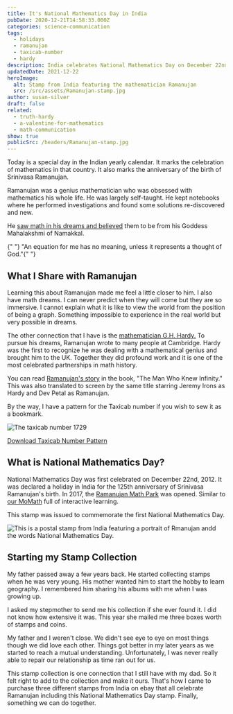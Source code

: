 ```yaml
---
title: It's National Mathematics Day in India
pubDate: 2020-12-21T14:58:33.000Z
categories: science-communication
tags:
  - holidays
  - ramanujan
  - taxicab-number
  - hardy
description: India celebrates National Mathematics Day on December 22nd every year to commemorate the birth anniversary of the legendary mathematician Srinivasa Ramanujan. Join in the festivities and celebrate the importance of mathematics in our daily lives!
updatedDate: 2021-12-22
heroImage:
  alt: Stamp from India featuring the mathematician Ramanujan
  src: /src/assets/Ramanujan-stamp.jpg
author: susan-silver
draft: false
related:
  - truth-hardy
  - a-valentine-for-mathematics
  - math-communication
show: true
publicSrc: /headers/Ramanujan-stamp.jpg
---
```



Today is a special day in the Indian yearly calendar. It marks the celebration of mathematics in that country.
It also marks the anniversary of the birth of Srinivasa Ramanujan.

Ramanujan was a genius mathematician who was obsessed with mathematics his whole life. He was largely self-taught.
He kept notebooks where he performed investigations and found some solutions re-discovered and new.

He [saw math in his dreams and believed](https://www.indiatoday.in/education-today/gk-current-affairs/story/srinivasa-ramanujan-life-story-973662-2017-04-26) them to be from his
Goddess Mahalakshmi of Namakkal.


<RegBlockquote cite="Srinivasa Ramanujan" show>
  {" "}
  "An equation for me has no meaning, unless it represents a thought of God."{" "}
</RegBlockquote>

## <a name="WhatISharewithRamanujan"></a> What I Share with Ramanujan

Learning this about Ramanujan made me feel a little closer to him. I also have math dreams.
I can never predict when they will come but they are so immersive. I cannot explain what it is like to view
the world from the position of being a graph. Something impossible to experience in the real world but very possible in dreams.

The other connection that I have is the [mathematician G.H. Hardy.](https://beautyofmathematics.com/truth-hardy/) To pursue his dreams,
Ramanujan wrote to many people at Cambridge. Hardy was the first to recognize he was dealing with a mathematical genius and brought
him to the UK. Together they did profound work and it is one of the most celebrated partnerships in math history.

You can read [Ramanujan's story](https://www.amazon.com/Man-Who-Knew-Infinity-Ramanujan/dp/1476763496) in the book,
"The Man Who Knew Infinity." This was also translated to screen by the same title starring Jeremy Irons as Hardy and
Dev Petal as Ramanujan.

By the way, I have a pattern for the Taxicab number if you wish to sew it as a bookmark.



<Image
  src={taxicab}
  alt="The taxicab number 1729"
  format="avif"
  quality="mid"
/>

[Download Taxicab Number Pattern](/patterns/Taxicab-Number.pdf)

## <a name="WhatisNationalMathematicsDay"></a> What is National Mathematics Day?

National Mathematics Day was first celebrated on December 22nd, 2012. It was declared a holiday
in India for the 125th anniversary of Srinivasa Ramanujan's birth. In 2017, the
[Ramanujan Math Park](https://en.wikipedia.org/wiki/Ramanujan_Math_Park) was opened. Similar
to [our MoMath](https://momath.org/) full of interactive learning.

This stamp was issued to commemorate the first National Mathematics Day.


<Image
  src={RamanujanStamp}
  alt="This is a postal stamp from India featuring a portrait of Rmanujan andd the words National Mathematics Day."
  format="avif"
  quality="mid"
/>

## <a name="StartingmyStampCollection"></a> Starting my Stamp Collection

My father passed away a few years back. He started collecting stamps when he was very young. His mother wanted him to start
the hobby to learn geography. I remembered him sharing his albums with me when I was growing up.

I asked my stepmother to send me his collection if she ever found it. I did not know how extensive it was. This year she mailed
me three boxes worth of stamps and coins.

My father and I weren't close. We didn't see eye to eye on most things though we did love each other. Things got better in my
later years as we started to reach a mutual understanding. Unfortunately, I was never really able to repair our relationship as
time ran out for us.

This stamp collection is one connection that I still have with my dad. So it felt right to add to the collection and make it ours.
That's how I came to purchase three different stamps from India on ebay that all celebrate Ramanujan including this National
Mathematics Day stamp. Finally, something we can do together.
